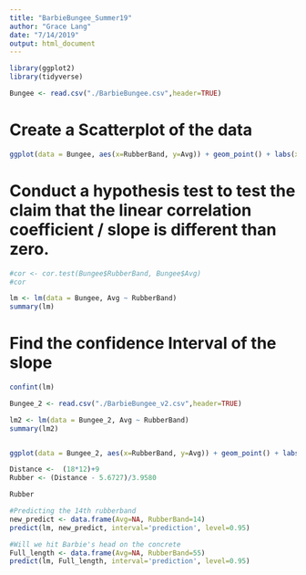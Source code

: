 ```yaml
---
title: "BarbieBungee_Summer19"
author: "Grace Lang"
date: "7/14/2019"
output: html_document
---
```


```r
library(ggplot2)
library(tidyverse)

Bungee <- read.csv("./BarbieBungee.csv",header=TRUE)

```    
# Create a Scatterplot of the data
```r
ggplot(data = Bungee, aes(x=RubberBand, y=Avg)) + geom_point() + labs(x="Number of Rubber Bands", y="Average Distance Bungeed", title = "Distance vs Number of Bands Bungeed by Barbie") 
```

# Conduct a hypothesis test to test the claim that the linear correlation coefficient / slope is different than zero.

```r
#cor <- cor.test(Bungee$RubberBand, Bungee$Avg)
#cor

lm <- lm(data = Bungee, Avg ~ RubberBand)
summary(lm)
```

# Find the confidence Interval of the slope
```r
confint(lm) 
```    

```r
Bungee_2 <- read.csv("./BarbieBungee_v2.csv",header=TRUE)

lm2 <- lm(data = Bungee_2, Avg ~ RubberBand)
summary(lm2)


ggplot(data = Bungee_2, aes(x=RubberBand, y=Avg)) + geom_point() + labs(x="Number of Rubber Bands", y="Average Distance Bungeed", title = "Distance vs Number of Bands Bungeed by Barbie with Regression") + geom_smooth(method="lm")
```


``` r
Distance <-  (18*12)+9
Rubber <- (Distance - 5.6727)/3.9580

Rubber
````

```r
#Predicting the 14th rubberband
new_predict <- data.frame(Avg=NA, RubberBand=14)
predict(lm, new_predict, interval='prediction', level=0.95)

#Will we hit Barbie's head on the concrete
Full_length <- data.frame(Avg=NA, RubberBand=55)
predict(lm, Full_length, interval='prediction', level=0.95)
```

